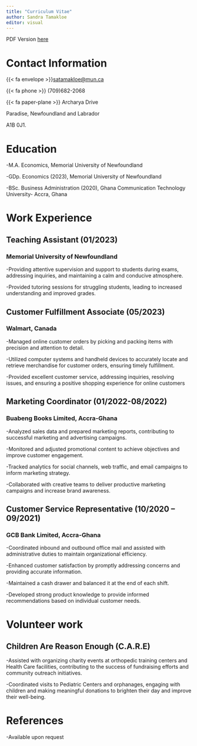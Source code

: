 ```yaml
---
title: "Curriculum Vitae"
author: Sandra Tamakloe
editor: visual
---
```



PDF Version [here](docs/CV.pdf)



# Contact Information
{{< fa envelope >}}[satamakloe@mun.ca](mailto:satamakloe@mun.ca)

{{< fa phone >}} (709)682-2068

{{< fa paper-plane >}} Archarya Drive

Paradise, Newfoundland and Labrador

A1B 0J1.

# Education
-M.A. Economics, Memorial University of Newfoundland

-GDp. Economics (2023), Memorial University of Newfoundland

-BSc. Business Administration (2020), Ghana Communication Technology University- Accra, Ghana

# Work Experience
## Teaching Assistant (01/2023)
### Memorial University of Newfoundland
-Providing attentive supervision and support to students during exams, addressing inquiries, and maintaining a calm and conducive atmosphere.

-Provided tutoring sessions for struggling students, leading to increased understanding and improved grades.

## Customer Fulfillment Associate (05/2023)
### Walmart, Canada
-Managed online customer orders by picking and packing items with precision and attention to detail.

-Utilized computer systems and handheld devices to accurately locate and retrieve merchandise for customer orders, ensuring timely fulfillment.

-Provided excellent customer service, addressing inquiries, resolving issues, and ensuring a positive shopping experience for online customers

## Marketing Coordinator (01/2022-08/2022)
### Buabeng Books Limited, Accra-Ghana

-Analyzed sales data and prepared marketing reports, contributing to successful marketing and advertising campaigns.

-Monitored and adjusted promotional content to achieve objectives and improve customer engagement.

-Tracked analytics for social channels, web traffic, and email campaigns to inform marketing strategy.

-Collaborated with creative teams to deliver productive marketing campaigns and increase brand awareness.

## Customer Service Representative (10/2020 – 09/2021)
### GCB Bank Limited, Accra-Ghana
-Coordinated inbound and outbound office mail and assisted with administrative duties to maintain organizational efficiency.

-Enhanced customer satisfaction by promptly addressing concerns and providing accurate information.

-Maintained a cash drawer and balanced it at the end of each shift.

-Developed strong product knowledge to provide informed recommendations based on individual customer needs.

# Volunteer work
## Children Are Reason Enough (C.A.R.E)
-Assisted with organizing charity events at orthopedic training centers and Health Care facilities, contributing to the success of fundraising efforts and community outreach initiatives.

-Coordinated visits to Pediatric Centers and orphanages, engaging with children and making meaningful donations to brighten their day and improve their well-being.


# References

-Available upon request
